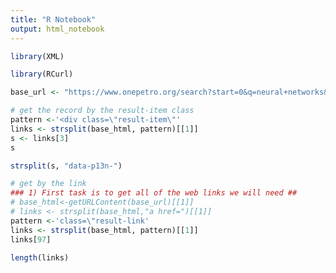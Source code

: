 ```yaml
---
title: "R Notebook"
output: html_notebook
---
```


```r
library(XML)

```

```r
library(RCurl)

base_url <- "https://www.onepetro.org/search?start=0&q=neural+networks&from_year=&peer_reviewed=&published_between=&rows=100&to_year="

```


```r
# get the record by the result-item class
pattern <-'<div class=\"result-item\"'
links <- strsplit(base_html, pattern)[[1]]
s <- links[3]
s
```

```r
strsplit(s, "data-p13n-")
```


```r
# get by the link
### 1) First task is to get all of the web links we will need ##
# base_html<-getURLContent(base_url)[[1]]
# links <- strsplit(base_html,"a href=")[[1]]
pattern <-'class=\"result-link'
links <- strsplit(base_html, pattern)[[1]]
links[97]
```

```r
length(links)
```

```r

```

